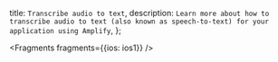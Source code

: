   title: `Transcribe audio to text`,
  description: `Learn more about how to transcribe audio to text (also known as speech-to-text) for your application using Amplify`,
};


<Fragments fragments={{ios: ios1}} />
